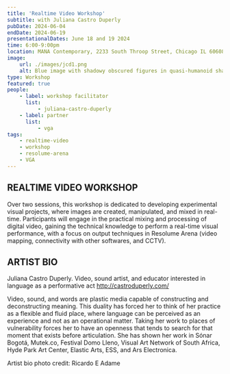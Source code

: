 ```yaml
---
title: 'Realtime Video Workshop'
subtitle: with Juliana Castro Duperly
pubDate: 2024-06-04
endDate: 2024-06-19
presentationalDates: June 18 and 19 2024
time: 6:00-9:00pm
location: MANA Contemporary, 2233 South Throop Street, Chicago IL 60608
image:
    url: ./images/jcd1.png
    alt: Blue image with shadowy obscured figures in quasi-humanoid shape
type: Workshop
featured: true
people:
    - label: workshop facilitator
      list:
          - juliana-castro-duperly
    - label: partner
      list:
          - vga
tags:
    - realtime-video
    - workshop
    - resolume-arena
    - VGA
---
```



<LinkButton text="Register Here" url="https://ko-fi.com/s/884f5f242a" />

## REALTIME VIDEO WORKSHOP

Over two sessions, this workshop is dedicated to developing experimental visual projects, where images are created, manipulated, and mixed in real-time. Participants will engage in the practical mixing and processing of digital video, gaining the technical knowledge to perform a real-time visual performance, with a focus on output techniques in Resolume Arena (video mapping, connectivity with other softwares, and CCTV).

## ARTIST BIO

Juliana Castro Duperly. Video, sound artist, and educator interested in language as a performative act http://castroduperly.com/

Video, sound, and words are plastic media capable of constructing and deconstructing meaning. This duality has forced her to think of her practice as a flexible and fluid place, where language can be perceived as an experience and not as an operational matter. Taking her work to places of vulnerability forces her to have an openness that tends to search for that moment that exists before articulation. She has shown her work in Sónar Bogotá, Mutek.co, Festival Domo Lleno, Visual Art Network of South Africa, Hyde Park Art Center, Elastic Arts, ESS, and Ars Electronica.

Artist bio photo credit: Ricardo E Adame
